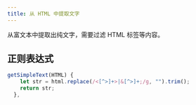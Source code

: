 ```yaml
---
title: 从 HTML 中提取文字
---
```


从富文本中提取出纯文字，需要过滤 HTML 标签等内容。

## 正则表达式

```javascript title="JavaScript"
getSimpleText(HTML) {
    let str = html.replace(/<[^>]+>|&[^>]+;/g, "").trim();
    return str;
  },
```
